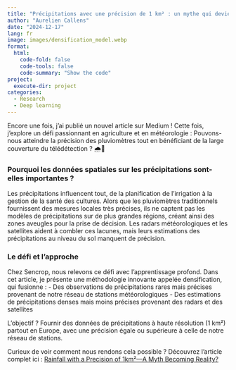 ```yaml
---
title: "Précipitations avec une précision de 1 km² : un mythe qui devient réalité ?"
author: "Aurelien Callens"
date: "2024-12-17"
lang: fr
image: images/densification_model.webp
format: 
  html:
    code-fold: false
    code-tools: false
    code-summary: "Show the code"
project:
  execute-dir: project
categories:
  - Research
  - Deep learning
---
```


Encore une fois, j'ai publié un nouvel article sur Medium ! Cette fois, j'explore un défi passionnant en agriculture et en météorologie : Pouvons-nous atteindre la précision des pluviomètres tout en bénéficiant de la large couverture du télédétection ? 🌧📡

### Pourquoi les données spatiales sur les précipitations sont-elles importantes ?

Les précipitations influencent tout, de la planification de l'irrigation à la gestion de la santé des cultures. Alors que les pluviomètres traditionnels fournissent des mesures locales très précises, ils ne captent pas les modèles de précipitations sur de plus grandes régions, créant ainsi des zones aveugles pour la prise de décision. Les radars météorologiques et les satellites aident à combler ces lacunes, mais leurs estimations des précipitations au niveau du sol manquent de précision.

### Le défi et l'approche

Chez Sencrop, nous relevons ce défi avec l'apprentissage profond. Dans cet article, je présente une méthodologie innovante appelée densification, qui fusionne :
- Des observations de précipitations rares mais précises provenant de notre réseau de stations météorologiques
- Des estimations de précipitations denses mais moins précises provenant des radars et des satellites

L'objectif ? Fournir des données de précipitations à haute résolution (1 km²) partout en Europe, avec une précision égale ou supérieure à celle de notre réseau de stations.

Curieux de voir comment nous rendons cela possible ? Découvrez l'article complet ici : [Rainfall with a Precision of 1km²—A Myth Becoming Reality?](https://medium.com/science-engineering-at-sencrop/rainfall-with-a-precision-of-1km%C2%B2-a-myth-becoming-reality-ee97f440c148)

